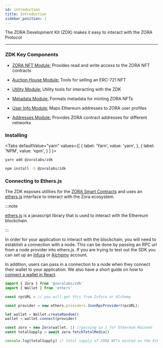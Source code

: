 ```yaml
---
id: introduction
title: Introduction
sidebar_position: 1
---
```



The ZORA Development Kit (ZDK) makes it easy to interact with the ZORA Protocol

---

### ZDK Key Components

- [ZORA NFT Module:](/docs/developer-tools/zdk/zora-nfts) Provides read and write access to the ZORA NFT contracts

- [Auction House Module:](/docs/developer-tools/zdk/auction-house) Tools for selling an ERC-721 NFT

- [Utility Module:](/docs/developer-tools/zdk/utility) Utility tools for interacting with the ZDK

- [Metadata Module:](/docs/developer-tools/zdk/metadata) Formats metadata for minting ZORA NFTs

- [User Info Module:](/docs/developer-tools/zdk/user-info) Maps Ethereum addresses to ZORA user profiles

- [Addresses Module:](/docs/developer-tools/zdk/addresses) Provides ZORA contract addresses for different networks

<!-- **[ZDK Diagram goes here]** -->

### Installing

<Tabs
  defaultValue="yarn"
  values={[
    { label: 'Yarn', value: 'yarn', },
    { label: 'NPM', value: 'npm', }
  ]
}>
<TabItem value="yarn">

```bash
yarn add @zoralabs/zdk
```

</TabItem>
<TabItem value="npm">

```bash
npm install -S @zoralabs/zdk
```

</TabItem>
</Tabs>

### Connecting to Ethers.js

The ZDK exposes utilities for the [ZORA Smart Contracts](../smart-contracts/smart-contracts) and uses an [ethers.js](https://docs.ethers.io/v5/) interface to interact with the Zora ecosystem.

:::note

[ethers.js](https://docs.ethers.io/v5/) is a javascript library that is used to interact with the Ethereum blockchain.

:::

In order for your application to interact with the blockchain, you will need to establish a connection with a node.
This can be done by passing an RPC url from a node provider into ethers.js.
If you are trying to test out the SDK you can set up an [Infura](https://infura.io/product/ethereum) or [Alchemy](https://www.alchemy.com/supernode) account.

In addition, users can pass in a connection to a node when they connect their wallet to your application.
We also have a short guide on how to [connect a wallet in React](../../guides/react-connect-wallet).

```typescript
import { Zora } from '@zoralabs/zdk'
import { Wallet } from 'ethers'

const rpcURL = // you will get this from Infura or Alchemy

const provider = new ethers.providers.JsonRpcProvider(rpcURL);

let wallet = Wallet.createRandom()
wallet = wallet.connect(provider)

const zora = new Zora(wallet, 1) //passing in 1 for Ethereum Mainnet
const totalSupply = await zora.fetchTotalMedia()

console.log(totalSupply) // total supply of ZORA NFTs minted on the Ethereum Mainnet
```
